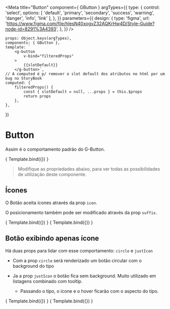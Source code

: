 
<Meta
    title="Button"
    component={ GButton }
    argTypes={{
        type: { 
            control: 'select',
            options: [
                'default', 'primary', 'secondary', 'success', 'warning', 'danger', 'info', 'link'
            ],
        },
    }}
    parameters={{
        design: {
            type: 'figma',
            url: 'https://www.figma.com/file/hlesN40xogvZ32AQKrHw4D/Style-Guide?node-id=8291%3A4393',
        },
    }}
/>

    props: Object.keys(argTypes),
    components: { GButton },
    template: `
        <g-button 
            v-bind="filteredProps" 
        >
            {{slotDefault}}
        </g-button>`,
    // A computed é p/ remover o slot default dos atributos no html por um bug no StoryBook
    computed: {
        filteredProps() {
            const { slotDefault = null, ...props } = this.$props
            return props
        },
    },
})

# Button

Assim é o comportamento padrão do G-Button.

<Canvas>
    <Story 
        name="Button"
        args={{
            slotDefault: `Button`,
        }}
    >
        { Template.bind({}) }
    </Story>
</Canvas>

> Modifique as propriedades abaixo, para ver todas as possibilidades de utilização deste componente.

<ArgsTable story="Button" />

## Ícones

O Botão aceita ícones através da prop `icon`.

O posicionamento também pode ser modificado através da prop `suffix`.

<Canvas>
    <Story 
        name="ButtonComIcone"
        args={{
            slotDefault: `Ícone como prefixo`,
            type: 'primary',
            icon: 'search'
        }}
    >
        { Template.bind({}) }
    </Story>
    <Story 
        name="ButtonComIconeSufixo"
        args={{
            slotDefault: `Ícone como sufixo`,
            type: 'success',
            icon: 'bolt',
            suffix: true,
        }}
    >
        { Template.bind({}) }
    </Story>
</Canvas>

## Botão exibindo apenas ícone

Há duas props para lidar com esse comportamento: `circle` e `justIcon`

- Com a prop `circle` será renderizado um botão circular com o background do tipo

- Ja a prop `justIcon` o botão fica sem background. Muito utilizado em listagens combinado com tooltip.
    - Passando o tipo, o ícone e o hover ficarão com o aspecto do tipo.

<Canvas>
    <Story 
        name="ButtonApenasIcone1"
        args={{
            slotDefault: null,
            type: 'warning',
            icon: 'check',
            circle: true,
        }}
    >
        { Template.bind({}) }
    </Story>
    <Story 
        name="ButtonApenasIcone2"
        args={{
            slotDefault: null,
            type: 'danger',
            icon: 'priority_high',
            justIcon: true,
        }}
    >
        { Template.bind({}) }
    </Story>
</Canvas>